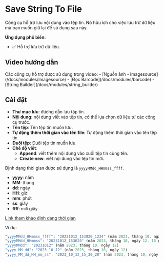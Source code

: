 # Save String To File

Công cụ hỗ trợ lưu nội dung vào tệp tin. Nó hữu ích cho việc lưu trữ dữ liệu mà bạn muốn giữ lại để sử dụng sau này.

**Ứng dụng phổ biến:**
- :white_check_mark: Hỗ trợ lưu trữ dữ liệu.

## Video hướng dẫn
<VideoPlayer url='/videos/save_string_to_file/save_string_to_file.mp4' />
Các công cụ hỗ trợ được sử dụng trong video:
-   [Nguồn ảnh - Imagesource](/docs/modules/Imagesource)
-   [Đọc Barcode](/docs/modules/barcode)
-   [String Builder](/docs/modules/string_builder)

## Cài đặt

-   **Thư mục lưu**: đường dẫn lưu tập tin.
-   **Nội dung**: nội dung viết vào tệp tin, có thể lựa chọn dữ liệu từ các công cụ trước.
-   **Tên tệp**: Tên tệp tin muốn lưu.
-   **Tự động thêm thời gian vào tên file**: Tự động thêm thời gian vào tên tệp tin.
-   **Đuôi tệp**: Đuôi tệp tin muốn lưu.
-   **Chế độ viết**:
    -   **Append**: viết thêm nội dung vào cuối tệp tin cùng tên.
    -   **Create new**: viết nội dung vào tệp tin mới.

Định dạng thời gian được sử dụng là `yyyyMMdd_HHmmss_ffff`.
-   **yyyy**: năm
-   **MM**: tháng
-   **dd**: ngày
-   **HH**: giờ
-   **mm**: phút
-   **ss**: giây
-   **ffff**: mili giây

[Link tham khảo định dạng thời gian](https://learn.microsoft.com/en-us/dotnet/standard/base-types/standard-date-and-time-format-strings)

Ví dụ:
```js
"yyyyMMdd_HHmmss_ffff": "20231012_153020_1234" (năm 2023, tháng 10, ngày 12, 15 giờ 30 phút 20 giây, mili giây là 1234)
"yyyyMMdd_HHmmss": "20231012_153020" (năm 2023, tháng 10, ngày 12, 15 giờ 30 phút 20 giây)
"yyyyMMdd": "20231012" (năm 2023, tháng 10, ngày 12)
"yyyy_MM_dd": "2023_10_12" (năm 2023, tháng 10, ngày 12)
"yyyy_MM_dd_HH_mm_ss": "2023_10_12_15_30_20" (năm 2023, tháng 10, ngày 12, 15 giờ 30 phút 20 giây)
```